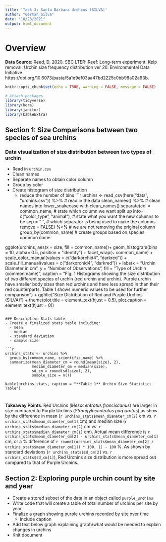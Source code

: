```yaml
---
title: 'Task 3: Santa Barbara Urchins (SILVA)'
author: "German Silva"
date: "10/23/2021"
output: html_document
---
```

# Overview


**Data Source**: Reed, D. 2020. SBC LTER: Reef: Long-term experiment: Kelp removal: Urchin size frequency distribution ver 20. Environmental Data Initiative. https://doi.org/10.6073/pasta/5a1e9ef03aa47bd2225c0bb98a02a63b. 

```r
knitr::opts_chunk$set(echo = TRUE, warning = FALSE, message = FALSE)

# Attach packages
library(tidyverse)
library(here)
library(janitor)
library(kableExtra)
```

## Section 1: Size Comparisons between two species of sea urchins

### Data visualization of size distribution between two types of urchin
- Read in `urchin.csv`
- Clean names
- Separate names to obtain color column 
- Group by color 
- Create histogram of size distribution
  - reduce the number of bins
```r
urchins <- read_csv(here("data", "urchins.csv")) %>% # read in the data
  clean_names() %>% # clean names into lower_snakecase with clean_names()
  separate(col = common_name, # state which column we want split up
           into= c("color_type", "animal"), # state what you want the new columns to be
           sep = " ", # which separator is being used to make the columns
           remove = FALSE) %>%  # we are not removing the original column
  group_by(common_name) # create groups based on species common name

ggplot(urchins, aes(x = size, fill = common_name))+
  geom_histogram(bins = 10, alpha= 0.5, position = "identity") +
  facet_wrap(~ common_name) +
  scale_color_manual(values = c("darkorchid4", "darkred")) +
  scale_fill_manual(values = c("darkorchid4", "darkred")) +
  labs(x = "Urchin Diameter in cm",
       y = "Number of Observations",
       fill = "Type of Urchin \n(common name)",
       caption = "Fig. 1 Histograms showing the size distribution of two different species of urchin (red urchin and \npurple urchin). Purple urchin have smaller body sizes than red urchins and have less spread in \ndata than their red counterparts. Table 1 shows numeric values to be used for further comparison ") +
  ggtitle("Size Distribution of Red and Purple Urchins (SILVA)") +
  theme(plot.title = element_text(hjust = 0.5), plot.caption = element_text(hjust = 0))
```

### Descriptive Stats table
- Create a finalized stats table including:
  - mean
  - median
  - standard deviation
  - sample size
  
```r
urchins_stats <- urchins %>% 
  group_by(common_name, scientific_name) %>% 
  summarize(mean_diameter_cm = round(mean(size), 2),
            median_diameter_cm = median(size),
            sd_cm = round(sd(size), 2),
            sample_size = n())

kable(urchins_stats, caption = "**Table 1** Urchin Size Statistics Table")

```

# 

**Takeaway Points**: 
Red Urchins (*Mesocentrotus franciscanus*) are larger in size compared to Purple Urchins (*Strongylocentrotus purpuratus*) as show by the difference in mean (`r urchins_stats$mean_diameter_cm[2]` cm vs. `r urchins_stats$mean_diameter_cm[1]` cm) and median size (`r urchins_stats$median_diameter_cm[2]` cm vs. `r urchins_stats$median_diameter_cm[1]` cm). Actual mean difference is `r urchins_stats$mean_diameter_cm[2] - urchins_stats$mean_diameter_cm[1]` cm, or a % difference of `r round((urchins_stats$mean_diameter_cm[2] / urchins_stats$mean_diameter_cm[1]) * 100, 1) - 100` %. As shown by standard deviations (`r urchins_stats$sd_cm[2]` vs. `r urchins_stats$sd_cm[1]`), Red Urchins size distribution is more spread out compared to that of Purple Urchins.    


## Section 2: Exploring purple urchin count by site and year

- Create a stored subset of the data in an object called `purple_urchins`
- Write code that will create a table of total number of urchins per site by year
- Finalize a graph showing purple urchins recorded by site over time
  - Include caption
- Add text below graph explaining graph/what would be needed to explain changes in urchins
- Knit document

```r

```

